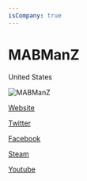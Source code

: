 ```yaml
---
isCompany: true
---
```


# MABManZ

<Location>

United States

</Location>

![MABManZ](./images/MABManZ_v1.png)

<Website>

[Website](http://www.mabmanz.com)

[Twitter](https://twitter.com/MABManZ)

[Facebook](https://www.facebook.com/MABManZ)

[Steam](http://steamcommunity.com/sharedfiles/filedetails/?id=259565917)

[Youtube](https://www.youtube.com/channel/UCFsULKTRtKCDOS2FmKs7dlw?view_as=subscriber)

</Website>
